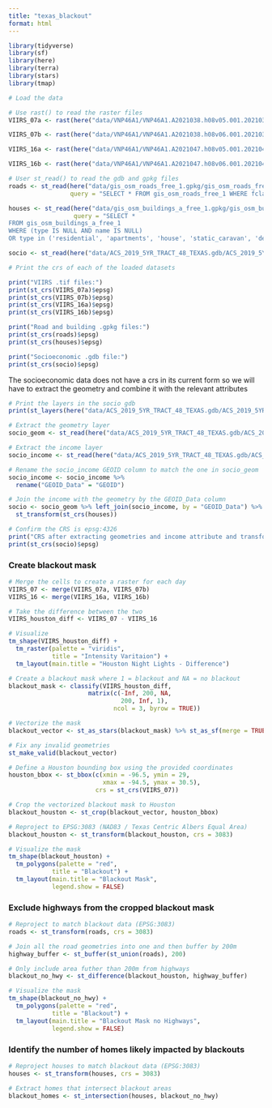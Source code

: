 ```yaml
---
title: "texas_blackout"
format: html
---
```


```r
library(tidyverse)
library(sf)
library(here)
library(terra)
library(stars)
library(tmap)
```

```r
# Load the data

# Use rast() to read the raster files
VIIRS_07a <- rast(here("data/VNP46A1/VNP46A1.A2021038.h08v05.001.2021039064328.tif"))

VIIRS_07b <- rast(here("data/VNP46A1/VNP46A1.A2021038.h08v06.001.2021039064329.tif"))

VIIRS_16a <- rast(here("data/VNP46A1/VNP46A1.A2021047.h08v05.001.2021048091106.tif"))

VIIRS_16b <- rast(here("data/VNP46A1/VNP46A1.A2021047.h08v06.001.2021048091105.tif"))

# User st_read() to read the gdb and gpkg files
roads <- st_read(here("data/gis_osm_roads_free_1.gpkg/gis_osm_roads_free_1.gpkg"), 
                 query = "SELECT * FROM gis_osm_roads_free_1 WHERE fclass='motorway'")

houses <- st_read(here("data/gis_osm_buildings_a_free_1.gpkg/gis_osm_buildings_a_free_1.gpkg"), 
                  query = "SELECT *
FROM gis_osm_buildings_a_free_1
WHERE (type IS NULL AND name IS NULL)
OR type in ('residential', 'apartments', 'house', 'static_caravan', 'detached')")

socio <- st_read(here("data/ACS_2019_5YR_TRACT_48_TEXAS.gdb/ACS_2019_5YR_TRACT_48_TEXAS.gdb/"))
```

```r
# Print the crs of each of the loaded datasets

print("VIIRS .tif files:")
print(st_crs(VIIRS_07a)$epsg)
print(st_crs(VIIRS_07b)$epsg)
print(st_crs(VIIRS_16a)$epsg)
print(st_crs(VIIRS_16b)$epsg)

print("Road and building .gpkg files:")
print(st_crs(roads)$epsg)
print(st_crs(houses)$epsg)

print("Socioeconomic .gdb file:")
print(st_crs(socio)$epsg)
```
The socioeconomic data does not have a crs in its current form so we will have to extract the geometry and combine it with the relevant attributes
```r
# Print the layers in the socio gdb
print(st_layers(here("data/ACS_2019_5YR_TRACT_48_TEXAS.gdb/ACS_2019_5YR_TRACT_48_TEXAS.gdb/")))

# Extract the geometry layer
socio_geom <- st_read(here("data/ACS_2019_5YR_TRACT_48_TEXAS.gdb/ACS_2019_5YR_TRACT_48_TEXAS.gdb/"), layer = "ACS_2019_5YR_TRACT_48_TEXAS")

# Extract the income layer
socio_income <- st_read(here("data/ACS_2019_5YR_TRACT_48_TEXAS.gdb/ACS_2019_5YR_TRACT_48_TEXAS.gdb/"), layer = "X19_INCOME")

# Rename the socio_income GEOID column to match the one in socio_geom
socio_income <- socio_income %>% 
  rename("GEOID_Data" = "GEOID")

# Join the income with the geometry by the GEOID_Data column
socio <- socio_geom %>% left_join(socio_income, by = "GEOID_Data") %>% 
  st_transform(st_crs(houses))

# Confirm the CRS is epsg:4326
print("CRS after extracting geometries and income attribute and transforming:")
print(st_crs(socio)$epsg)
```

### Create blackout mask

```r
# Merge the cells to create a raster for each day
VIIRS_07 <- merge(VIIRS_07a, VIIRS_07b)
VIIRS_16 <- merge(VIIRS_16a, VIIRS_16b)

# Take the difference between the two
VIIRS_houston_diff <- VIIRS_07 - VIIRS_16

# Visualize
tm_shape(VIIRS_houston_diff) + 
  tm_raster(palette = "viridis",
            title = "Intensity Varitaion") +
  tm_layout(main.title = "Houston Night Lights - Difference")

# Create a blackout mask where 1 = blackout and NA = no blackout
blackout_mask <- classify(VIIRS_houston_diff,
                      matrix(c(-Inf, 200, NA,
                               200, Inf, 1),
                             ncol = 3, byrow = TRUE))

# Vectorize the mask
blackout_vector <- st_as_stars(blackout_mask) %>% st_as_sf(merge = TRUE)

# Fix any invalid geometries
st_make_valid(blackout_vector)

# Define a Houston bounding box using the provided coordinates
houston_bbox <- st_bbox(c(xmin = -96.5, ymin = 29, 
                          xmax = -94.5, ymax = 30.5), 
                        crs = st_crs(VIIRS_07))

# Crop the vectorized blackout mask to Houston
blackout_houston <- st_crop(blackout_vector, houston_bbox)

# Reproject to EPSG:3083 (NAD83 / Texas Centric Albers Equal Area)
blackout_houston <- st_transform(blackout_houston, crs = 3083)

# Visualize the mask
tm_shape(blackout_houston) + 
  tm_polygons(palette = "red",
            title = "Blackout") +
  tm_layout(main.title = "Blackout Mask",
            legend.show = FALSE)
```

### Exclude highways from the cropped blackout mask

```r
# Reproject to match blackout data (EPSG:3083)
roads <- st_transform(roads, crs = 3083)

# Join all the road geometries into one and then buffer by 200m
highway_buffer <- st_buffer(st_union(roads), 200)

# Only include area futher than 200m from highways
blackout_no_hwy <- st_difference(blackout_houston, highway_buffer)

# Visualize the mask
tm_shape(blackout_no_hwy) + 
  tm_polygons(palette = "red",
            title = "Blackout") +
  tm_layout(main.title = "Blackout Mask no Highways",
            legend.show = FALSE)
```

### Identify the number of homes likely impacted by blackouts

```r
# Reproject houses to match blackout data (EPSG:3083)
houses <- st_transform(houses, crs = 3083)

# Extract homes that intersect blackout areas
blackout_homes <- st_intersection(houses, blackout_no_hwy)
```

